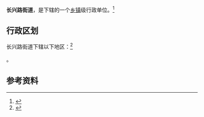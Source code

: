 {{中国乡级行政区|41/01/08/004/000}}

'''长兴路街道'''，是{{PRC admin/fullname|41/01/08/004/000|3}}下辖的一个[[乡镇|乡镇]]级行政单位。<ref>{{PRC admin/ref sgc|{{PRC admin/parent|41/01/08/004/000}}}}</ref>

== 行政区划 ==

长兴路街道下辖以下地区：<ref>{{PRC admin/ref sgc|41/01/08/004/000}}</ref>

{{PRC admin/children|41/01/08/004/000}}。

== 参考资料 ==

{{reflist}}

{{行政区划小作品}}
{{PRC admin/navcat|41/01/08/004/000}}